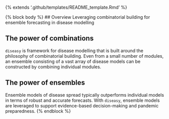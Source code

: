 {% extends '.github/templates/README_template.Rmd' %}

{% block body %}
## Overview
Leveraging combinatorial building for ensemble forecasting in disease modelling

## The power of combinations
`diseasy` is framework for disease modelling that is built around the philosophy of combinatorial building.
Even from a small number of modules, an ensemble consisting of a vast array of disease models can be constructed by combining individual modules.

## The power of ensembles
Ensemble models of disease spread typically outperforms individual models in terms of robust and accurate forecasts.
With `diseasy`, ensemble models are leveraged to support evidence-based decision-making and pandemic preparedness.
{% endblock %}
